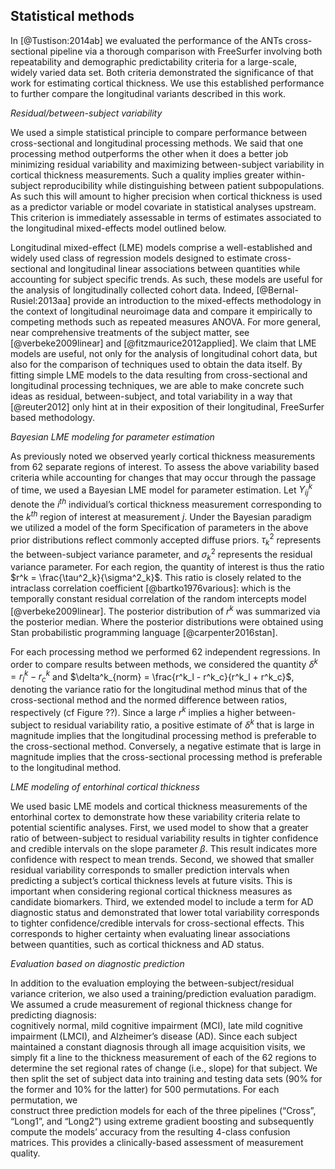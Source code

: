 
## Statistical methods

In [@Tustison:2014ab] we evaluated the performance of the ANTs cross-sectional pipeline
via a thorough comparison with FreeSurfer involving both repeatability and
demographic predictability criteria for a large-scale, widely varied data set.  Both
criteria demonstrated the significance of that work for estimating cortical thickness.
We use this established performance to further compare the longitudinal variants
described in this work.  

_Residual/between-subject variability_

We used a simple statistical principle to compare performance between
cross-sectional and longitudinal processing methods.  We said that one
processing method outperforms the other when it does a better job minimizing
residual variability and maximizing between-subject variability in
cortical thickness measurements.  Such a quality implies greater
within-subject reproducibility while distinguishing between patient
subpopulations. As such this will amount to higher precision when
cortical thickness is used as a predictor variable or model covariate in
statistical analyses upstream. This criterion is immediately assessable
in terms of estimates associated to the longitudinal
mixed-effects model \eqref{eq::lme1} outlined below.

Longitudinal mixed-effect (LME) models comprise a well-established and widely used
class of regression models designed to estimate cross-sectional and longitudinal
linear associations between quantities while accounting for subject specific
trends.  As such, these models are useful for the analysis of longitudinally
collected cohort data. Indeed, [@Bernal-Rusiel:2013aa] provide an introduction to the mixed-effects methodology in the context of longitudinal neuroimage data and compare it empirically to competing methods such as repeated measures ANOVA.
For more general, near comprehensive treatments of the subject matter, see [@verbeke2009linear] and [@fitzmaurice2012applied]. We claim that LME models are useful, not only for the analysis of longitudinal cohort data, but also for the comparison of techniques used
to obtain the data itself. By fitting simple LME models to the data
resulting from cross-sectional and longitudinal processing techniques,
we are able to make concrete such ideas as residual, between-subject,
and total variability in a way that [@reuter2012] only hint at in
their exposition of their longitudinal, FreeSurfer based methodology.

_Bayesian LME modeling for parameter estimation_

As previously noted we observed yearly cortical thickness measurements
from 62 separate regions of interest.  To assess the above
variability based criteria while accounting for changes that may occur through
the passage of time, we used a Bayesian LME model for parameter
estimation.  Let $Y^k_{ij}$ denote the $i^{th}$ individual's cortical
thickness measurement corresponding to the $k^{th}$ region of interest
at measurement $j$.  Under the Bayesian paradigm we utilized a model of
the form \begin{gather} Y^k_{ij} \sim N(\alpha^k_i + \beta^k t,
\sigma_k^2) \\ \nonumber \alpha^k_i \sim N(\alpha^k_0, \tau^2_k) \qquad
\alpha^k_0, \beta^k \sim N(0,10)  \qquad \sigma_k^2,  \tau_k^2 \sim
\mbox{Cauchy}^+ (0, 5) \end{gather}\label{eq::lme1} Specification of parameters in the
above prior distributions reflect commonly accepted diffuse priors.
$\tau^2_k$ represents the between-subject variance parameter, and
$\sigma^2_k$ represents the residual variance parameter.  For each
region, the quantity of interest is thus the ratio $r^k =
\frac{\tau^2_k}{\sigma^2_k}$.  This ratio is closely related to the
intraclass correlation coefficient [@bartko1976various]:
\begin{equation} \rho_I = \frac{\tau^2}{\tau^2 + \sigma^2}\ , \end{equation}
which is the temporally constant residual correlation of the
random intercepts model [@verbeke2009linear]. The posterior distribution of
$r^k$ was summarized via the posterior median. Where the posterior
distributions were obtained using Stan probabilistic programming
language [@carpenter2016stan].


For each processing method we performed 62 independent regressions.  In order to compare results between methods, we considered
the quantity $\delta^k = r^k_l - r^k_c$ and $\delta^k_{norm} =
\frac{r^k_l - r^k_c}{r^k_l + r^k_c}$, denoting the variance ratio for
the longitudinal method minus that of the cross-sectional method and the
normed difference between ratios, respectively (cf Figure ??). Since a large $r^k$
implies a higher between-subject to residual variability ratio, a
positive estimate of $\delta^k$ that is large in magnitude implies that
the longitudinal processing method is preferable to the cross-sectional
method.  Conversely, a negative estimate that is large in magnitude
implies that the cross-sectional processing method is preferable to the
longitudinal method.

_LME modeling of entorhinal cortical thickness_

We used basic LME models and cortical thickness measurements of the entorhinal cortex to demonstrate how these variability criteria relate to potential scientific analyses. First, we used model \eqref{eq::lme1} to show that a greater ratio of between-subject to residual variability results in tighter confidence and credible intervals on the slope parameter $\beta$. This result indicates more confidence with respect to mean trends. Second, we showed that smaller residual variability corresponds to smaller prediction intervals when predicting a subject's cortical thickness levels at future visits. This is important when considering regional cortical thickness measures as candidate biomarkers.  Third, we extended model \eqref{eq::lme1} to include a term for AD diagnostic status and demonstrated that lower total variability corresponds to tighter confidence/credible intervals for cross-sectional effects. This corresponds to higher certainty when evaluating linear associations between quantities, such as cortical thickness and AD status.


_Evaluation based on diagnostic prediction_

In addition to the evaluation employing the between-subject/residual variance
criterion, we also used a training/prediction evaluation paradigm.  We assumed a
crude measurement of regional thickness change for predicting diagnosis:  
cognitively normal, mild cognitive impairment (MCI), late mild cognitive impairment (LMCI),
and Alzheimer's disease (AD).  Since each subject maintained a constant diagnosis
through all image acquisition visits, we simply fit a line to the thickness
measurement of each of the 62 regions to determine the set regional rates of change (i.e., slope)
for that subject. We then split the set of subject data into training and testing data sets (90\%
for the former and 10\% for the latter) for 500 permutations.  For each permutation, we  
construct three prediction models for each of the three pipelines ("Cross", "Long1", and "Long2")
using extreme gradient boosting and subsequently compute the models' accuracy from the resulting
4-class confusion matrices.  This provides a clinically-based assessment of measurement
quality.

<!--
_Effects of interpolation on thickness results_

Consistent with the heuristic cited in [@Reuter:2012aa] of "treat[ing] all
time points exactly the same", our original longitudinal approach was to reorient all subject
time points to the subject-specific template to avoid any bias associated with
variations in head orientation and reduce variability in processing.  
Although this had an overall effect of increased between-subject
variance and decreased residual variance relative to cross-sectional processing,
there are several regions where this trend is reversed (e.g., left and right
entorhinal cortex).  However, altering this workflow such that each time
point is processed in its native space, there is no such trend reversal, i.e.
all regions for this longitudinal pipeline variant showed better between-subject,
residual variability ratio measurements
than both cross-sectional and reorientation-to-the-SST longitudinal processing.

Consistent with other studies that have demonstrated the detrimental effects of interpolation
(e.g., [@Yushkevich:2010aa]), we discovered that the interpolation associated with reorientation
to the SST induces a significant change in the anatomical measurements associated with thickness
and that this artificial change in anatomical geometry correlates regionally with both the
residual and between-subject variance measurements described above.  This phenomenon
is analyzed more formally in the next section.
-->
